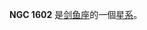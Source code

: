 {{NGCInfoBox|NGCID=NGC 1602|發現者=約翰·弗里德里希·威廉·赫歇爾|發現日期=1834年12月5日|其他編號=ESO 157-32,AM 0426-550,IRAS04267-5510|曆元=J2000.0|赤經=4時27分54.4秒
|赤緯=-55°3'24"|星座=剑鱼座|星體=星系|星等=12.9|表面亮度=13.6|藍等=13.5}}

'''NGC 1602''' 是[[剑鱼座|剑鱼座]]的一個[[星系|星系]]。

{{NGCReference|1602}}
{{Catalogs|NGC=1602}}